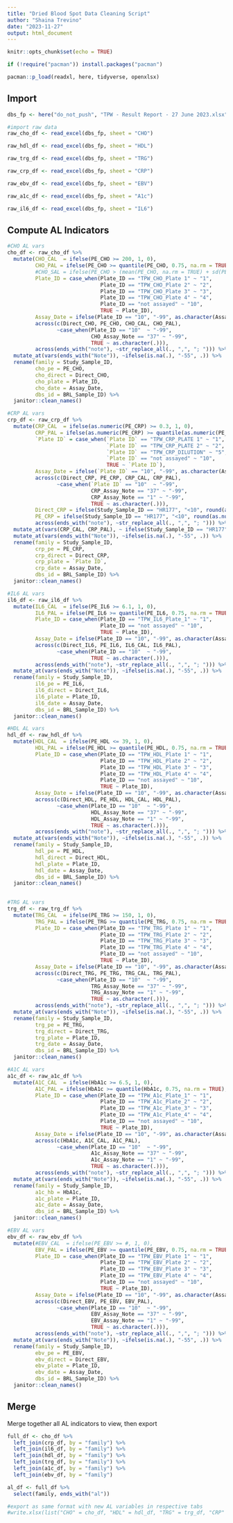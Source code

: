 ```yaml
---
title: "Dried Blood Spot Data Cleaning Script"
author: "Shaina Trevino"
date: "2023-11-27"
output: html_document
---
```


```r
knitr::opts_chunk$set(echo = TRUE)

if (!require("pacman")) install.packages("pacman")

pacman::p_load(readxl, here, tidyverse, openxlsx)

```

## Import

```r
dbs_fp <- here("do_not_push", "TPW - Result Report - 27 June 2023.xlsx")

#import raw data
raw_cho_df <- read_excel(dbs_fp, sheet = "CHO") 

raw_hdl_df <- read_excel(dbs_fp, sheet = "HDL") 

raw_trg_df <- read_excel(dbs_fp, sheet = "TRG")

raw_crp_df <- read_excel(dbs_fp, sheet = "CRP")

raw_ebv_df <- read_excel(dbs_fp, sheet = "EBV")

raw_a1c_df <- read_excel(dbs_fp, sheet = "A1c")

raw_il6_df <- read_excel(dbs_fp, sheet = "IL6")

```

## Compute AL Indicators

```r
#CHO AL vars
cho_df <- raw_cho_df %>% 
  mutate(CHO_CAL  = ifelse(PE_CHO >= 200, 1, 0),
         CHO_PAL = ifelse(PE_CHO >= quantile(PE_CHO, 0.75, na.rm = TRUE), 1, 0),
         #CHO_SAL = ifelse(PE_CHO > (mean(PE_CHO, na.rm = TRUE) + sd(PE_CHO, na.rm = TRUE)), 1, 0),
         Plate_ID = case_when(Plate_ID == "TPW_CHO_Plate 1" ~ "1",
                              Plate_ID == "TPW_CHO_Plate 2" ~ "2",
                              Plate_ID == "TPW_CHO_Plate 3" ~ "3",
                              Plate_ID == "TPW_CHO_Plate 4" ~ "4",
                              Plate_ID == "not assayed" ~ "10",
                              TRUE ~ Plate_ID),
         Assay_Date = ifelse(Plate_ID == "10", "-99", as.character(Assay_Date)),
         across(c(Direct_CHO, PE_CHO, CHO_CAL, CHO_PAL), 
                ~case_when(Plate_ID == "10"  ~ "-99",
                           CHO_Assay_Note == "37" ~ "-99",
                           TRUE ~ as.character(.))),
         across(ends_with("note"), ~str_replace_all(., ",", "; "))) %>% 
  mutate_at(vars(ends_with("Note")), ~ifelse(is.na(.), "-55", .)) %>% 
  rename(family = Study_Sample_ID,
         cho_pe = PE_CHO,
         cho_direct = Direct_CHO,
         cho_plate = Plate_ID,
         cho_date = Assay_Date,
         dbs_id = BRL_Sample_ID) %>% 
  janitor::clean_names()

#CRP AL vars
crp_df <- raw_crp_df %>% 
  mutate(CRP_CAL  = ifelse(as.numeric(PE_CRP) >= 0.3, 1, 0),
         CRP_PAL = ifelse(as.numeric(PE_CRP) >= quantile(as.numeric(PE_CRP), 0.75, na.rm = TRUE), 1, 0),
         `Plate ID` = case_when(`Plate ID` == "TPW_CRP_PLATE 1" ~ "1",
                                `Plate ID` == "TPW_CRP_PLATE 2" ~ "2",
                                `Plate ID` == "TPW_CRP_DILUTION" ~ "5",
                                `Plate ID` == "not assayed" ~ "10",
                                TRUE ~ `Plate ID`),
         Assay_Date = ifelse(`Plate ID` == "10", "-99", as.character(Assay_Date)),
         across(c(Direct_CRP, PE_CRP, CRP_CAL, CRP_PAL), 
                ~case_when(`Plate ID` == "10"  ~ "-99",
                           CRP_Assay_Note == "37" ~ "-99",
                           CRP_Assay_Note == "1" ~ "-99",
                           TRUE ~ as.character(.))),
         Direct_CRP = ifelse(Study_Sample_ID == "HR177", "<10", round(as.numeric(Direct_CRP), 2)),
         PE_CRP = ifelse(Study_Sample_ID == "HR177", "<10", round(as.numeric(PE_CRP), 2)),
         across(ends_with("note"), ~str_replace_all(., ",", "; "))) %>% 
  mutate_at(vars(CRP_CAL, CRP_PAL), ~ ifelse(Study_Sample_ID == "HR177", 0, .)) %>%  #force <10 to zero
  mutate_at(vars(ends_with("Note")), ~ifelse(is.na(.), "-55", .)) %>% 
  rename(family = Study_Sample_ID,
         crp_pe = PE_CRP,
         crp_direct = Direct_CRP,
         crp_plate = `Plate ID`,
         crp_date = Assay_Date,
         dbs_id = BRL_Sample_ID) %>% 
  janitor::clean_names()

#IL6 AL vars
il6_df <- raw_il6_df %>% 
  mutate(IL6_CAL  = ifelse(PE_IL6 >= 6.1, 1, 0),
         IL6_PAL = ifelse(PE_IL6 >= quantile(PE_IL6, 0.75, na.rm = TRUE), 1, 0),
         Plate_ID = case_when(Plate_ID == "TPW_IL6_Plate_1" ~ "1",
                              Plate_ID == "not assayed" ~ "10",
                              TRUE ~ Plate_ID),
         Assay_Date = ifelse(Plate_ID == "10", "-99", as.character(Assay_Date)),
         across(c(Direct_IL6, PE_IL6, IL6_CAL, IL6_PAL), 
                ~case_when(Plate_ID == "10"  ~ "-99",
                           TRUE ~ as.character(.))),
         across(ends_with("note"), ~str_replace_all(., ",", "; "))) %>% 
  mutate_at(vars(ends_with("Note")), ~ifelse(is.na(.), "-55", .)) %>%
  rename(family = Study_Sample_ID,
         il6_pe = PE_IL6,
         il6_direct = Direct_IL6,
         il6_plate = Plate_ID,
         il6_date = Assay_Date,
         dbs_id = BRL_Sample_ID) %>% 
  janitor::clean_names()

#HDL AL vars
hdl_df <- raw_hdl_df %>% 
  mutate(HDL_CAL  = ifelse(PE_HDL <= 39, 1, 0),
         HDL_PAL = ifelse(PE_HDL >= quantile(PE_HDL, 0.75, na.rm = TRUE), 1, 0),
         Plate_ID = case_when(Plate_ID == "TPW_HDL_Plate 1" ~ "1",
                              Plate_ID == "TPW_HDL_Plate 2" ~ "2",
                              Plate_ID == "TPW_HDL_Plate 3" ~ "3",
                              Plate_ID == "TPW_HDL_Plate 4" ~ "4",
                              Plate_ID == "not assayed" ~ "10",
                              TRUE ~ Plate_ID),
         Assay_Date = ifelse(Plate_ID == "10", "-99", as.character(Assay_Date)),
         across(c(Direct_HDL, PE_HDL, HDL_CAL, HDL_PAL), 
                ~case_when(Plate_ID == "10"  ~ "-99",
                           HDL_Assay_Note == "37" ~ "-99",
                           HDL_Assay_Note == "1" ~ "-99",
                           TRUE ~ as.character(.))),
         across(ends_with("note"), ~str_replace_all(., ",", "; "))) %>% 
  mutate_at(vars(ends_with("Note")), ~ifelse(is.na(.), "-55", .)) %>%
  rename(family = Study_Sample_ID,
         hdl_pe = PE_HDL,
         hdl_direct = Direct_HDL,
         hdl_plate = Plate_ID,
         hdl_date = Assay_Date,
         dbs_id = BRL_Sample_ID) %>% 
  janitor::clean_names()
  

#TRG AL vars
trg_df <- raw_trg_df %>% 
  mutate(TRG_CAL  = ifelse(PE_TRG >= 150, 1, 0),
         TRG_PAL = ifelse(PE_TRG >= quantile(PE_TRG, 0.75, na.rm = TRUE), 1, 0),
         Plate_ID = case_when(Plate_ID == "TPW_TRG_Plate 1" ~ "1",
                              Plate_ID == "TPW_TRG_Plate 2" ~ "2",
                              Plate_ID == "TPW_TRG_Plate 3" ~ "3",
                              Plate_ID == "TPW_TRG_Plate 4" ~ "4",
                              Plate_ID == "not assayed" ~ "10",
                              TRUE ~ Plate_ID),
         Assay_Date = ifelse(Plate_ID == "10", "-99", as.character(Assay_Date)),
         across(c(Direct_TRG, PE_TRG, TRG_CAL, TRG_PAL), 
                ~case_when(Plate_ID == "10"  ~ "-99",
                           TRG_Assay_Note == "37" ~ "-99",
                           TRG_Assay_Note == "1" ~ "-99",
                           TRUE ~ as.character(.))),
         across(ends_with("note"), ~str_replace_all(., ",", "; "))) %>% 
  mutate_at(vars(ends_with("Note")), ~ifelse(is.na(.), "-55", .)) %>% 
  rename(family = Study_Sample_ID,
         trg_pe = PE_TRG,
         trg_direct = Direct_TRG,
         trg_plate = Plate_ID,
         trg_date = Assay_Date,
         dbs_id = BRL_Sample_ID) %>% 
  janitor::clean_names()

#A1C AL vars
a1c_df <- raw_a1c_df %>% 
  mutate(A1C_CAL  = ifelse(HbA1c >= 6.5, 1, 0),
         A1C_PAL = ifelse(HbA1c >= quantile(HbA1c, 0.75, na.rm = TRUE), 1, 0),
         Plate_ID = case_when(Plate_ID == "TPW_A1c_Plate_1" ~ "1",
                              Plate_ID == "TPW_A1c_Plate_2" ~ "2",
                              Plate_ID == "TPW_A1c_Plate_3" ~ "3",
                              Plate_ID == "TPW_A1c_Plate_4" ~ "4",
                              Plate_ID == "not assayed" ~ "10",
                              TRUE ~ Plate_ID),
         Assay_Date = ifelse(Plate_ID == "10", "-99", as.character(Assay_Date)),
         across(c(HbA1c, A1C_CAL, A1C_PAL), 
                ~case_when(Plate_ID == "10"  ~ "-99",
                           A1c_Assay_Note == "37" ~ "-99",
                           A1c_Assay_Note == "1" ~ "-99",
                           TRUE ~ as.character(.))),
         across(ends_with("note"), ~str_replace_all(., ",", "; "))) %>% 
  mutate_at(vars(ends_with("Note")), ~ifelse(is.na(.), "-55", .)) %>% 
  rename(family = Study_Sample_ID,
         a1c_hb = HbA1c,
         a1c_plate = Plate_ID,
         a1c_date = Assay_Date,
         dbs_id = BRL_Sample_ID) %>% 
  janitor::clean_names()

#EBV AL vars
ebv_df <- raw_ebv_df %>% 
  mutate(#EBV_CAL  = ifelse(PE_EBV >= #, 1, 0),
         EBV_PAL = ifelse(PE_EBV >= quantile(PE_EBV, 0.75, na.rm = TRUE), 1, 0),
         Plate_ID = case_when(Plate_ID == "TPW_EBV_Plate 1" ~ "1",
                              Plate_ID == "TPW_EBV_Plate 2" ~ "2",
                              Plate_ID == "TPW_EBV_Plate 3" ~ "3",
                              Plate_ID == "TPW_EBV_Plate 4" ~ "4",
                              Plate_ID == "not assayed" ~ "10",
                              TRUE ~ Plate_ID),
         Assay_Date = ifelse(Plate_ID == "10", "-99", as.character(Assay_Date)),
         across(c(Direct_EBV, PE_EBV, EBV_PAL), 
                ~case_when(Plate_ID == "10"  ~ "-99",
                           EBV_Assay_Note == "37" ~ "-99",
                           EBV_Assay_Note == "1" ~ "-99",
                           TRUE ~ as.character(.))),
         across(ends_with("note"), ~str_replace_all(., ",", "; "))) %>% 
  mutate_at(vars(ends_with("Note")), ~ifelse(is.na(.), "-55", .)) %>% 
  rename(family = Study_Sample_ID,
         ebv_pe = PE_EBV,
         ebv_direct = Direct_EBV,
         ebv_plate = Plate_ID,
         ebv_date = Assay_Date,
         dbs_id = BRL_Sample_ID) %>% 
  janitor::clean_names()

```

## Merge 

Merge together all AL indicators to view, then export

```r

full_df <- cho_df %>% 
  left_join(crp_df, by = "family") %>% 
  left_join(il6_df, by = "family") %>% 
  left_join(hdl_df, by = "family") %>% 
  left_join(trg_df, by = "family") %>% 
  left_join(a1c_df, by = "family") %>% 
  left_join(ebv_df, by = "family") 

al_df <- full_df %>% 
  select(family, ends_with("al"))

#export as same format with new AL variables in respective tabs
#write.xlsx(list("CHO" = cho_df, "HDL" = hdl_df, "TRG" = trg_df, "CRP" = crp_df, "EBV" = ebv_df, "A1c" = a1c_df, "IL6" = il6_df), file = "do_not_push/dbs_full.xlsx")

```

